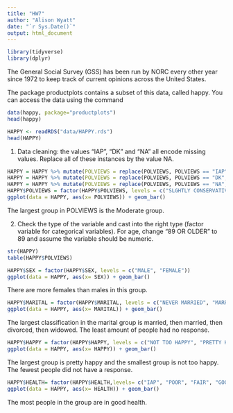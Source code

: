 ```yaml
---
title: "HW7"
author: "Alison Wyatt"
date: "`r Sys.Date()`"
output: html_document
---
```

```r
library(tidyverse)
library(dplyr)
```


The General Social Survey (GSS) has been run by NORC every other year since 1972 to keep track of current opinions across the United States.

The package productplots contains a subset of this data, called happy. You can access the data using the command
```r
data(happy, package="productplots")
head(happy)
```

```r
HAPPY <- readRDS("data/HAPPY.rds")
head(HAPPY)
```

1. Data cleaning: the values “IAP”, “DK” and “NA” all encode missing values. Replace all of these instances by the value NA.
```r
HAPPY = HAPPY %>% mutate(POLVIEWS = replace(POLVIEWS, POLVIEWS == "IAP", "NA"))
HAPPY = HAPPY %>% mutate(POLVIEWS = replace(POLVIEWS, POLVIEWS == "DK", "NA"))
HAPPY = HAPPY %>% mutate(POLVIEWS = replace(POLVIEWS, POLVIEWS == "NA", "NA"))
HAPPY$POLVIEWS = factor(HAPPY$POLVIEWS, levels = c("SLGHTLY CONSERVATIVE", "CONSERVATIVE", "EXTRMLY CONSERVATIVE", "MODERATE", "SLIGHTLY LIBERAL", "LIBERAL", "EXTREMELY LIBERAL", "NA"))
ggplot(data = HAPPY, aes(x= POLVIEWS)) + geom_bar()
```
The largest group in POLVIEWS is the Moderate group. 

2. Check the type of the variable and cast into the right type (factor variable for categorical variables). For age, change “89 OR OLDER” to 89 and assume the variable should be numeric.
```r
str(HAPPY)
table(HAPPY$POLVIEWS)
```
```r
HAPPY$SEX = factor(HAPPY$SEX, levels = c("MALE", "FEMALE"))
ggplot(data = HAPPY, aes(x= SEX)) + geom_bar()

```
There are more females than males in this group. 

```r
HAPPY$MARITAL = factor(HAPPY$MARITAL, levels = c("NEVER MARRIED", "MARRIED", "SEPERATED", "DIVORCED", "WIDOWED"))
ggplot(data = HAPPY, aes(x= MARITAL)) + geom_bar()
```
The largest classification in the marital group is married, then married, then divorced, then widowed. The least amount of people had no response. 

```r
HAPPY$HAPPY = factor(HAPPY$HAPPY, levels = c("NOT TOO HAPPY", "PRETTY HAPPY", "VERY HAPPY"))
ggplot(data = HAPPY, aes(x= HAPPY)) + geom_bar()
```
The largest group is pretty happy and the smallest group is not too happy. The fewest people did not have a response. 

```r
HAPPY$HEALTH= factor(HAPPY$HEALTH,levels= c("IAP", "POOR", "FAIR", "GOOD", "EXCELLENT", "DK"))
ggplot(data = HAPPY, aes(x= HEALTH)) + geom_bar()
```
The most people in the group are in good health. 
